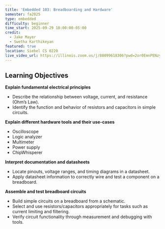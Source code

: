 ```yaml
---
title: 'Embedded 103: Breadboarding and Hardware'
semester: fa2025
type: embedded
difficulty: beginner
time_start: 2025-09-29 18:00:00-05:00
credit:
  - Jake Mayer
  - Swetha Karthikeyan
featured: true
location: Siebel CS 0220
live_video_url: https://illinois.zoom.us/j/88099618306?pwd=2or0EmnPENzylujodUzy69NWS0mzRw.1
---
```

## Learning Objectives

**Explain fundamental electrical principles**
  - Describe the relationship between voltage, current, and resistance (Ohm’s Law).
  - Identify the function and behavior of resistors and capacitors in simple circuits.

**Explain different hardware tools and their use-cases**
  - Oscilloscope
  - Logic analyzer
  - Multimeter
  - Power supply
  - ChipWhisperer

**Interpret documentation and datasheets**
  - Locate pinouts, voltage ranges, and timing diagrams in a datasheet.
  - Apply datasheet information to correctly wire and test a component on a breadboard.

**Assemble and test breadboard circuits**
  - Build simple circuits on a breadboard from a schematic.
  - Select and use resistors/capacitors appropriately for tasks such as current limiting and filtering.
  - Verify circuit functionality through measurement and debugging with tools.
